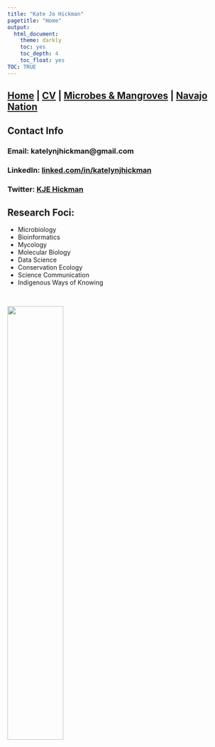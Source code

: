 ```yaml
---
title: "Kate Jo Hickman"
pagetitle: "Home"
output:
  html_document:
    theme: darkly
    toc: yes
    toc_depth: 4
    toc_float: yes
TOC: TRUE
---
```


## [Home](https://kjehickman.github.io/) | [CV](https://kjehickman.github.io/CV/index.html) | [Microbes & Mangroves](https://kjehickman.github.io/Final_Project/index.html) | [Navajo Nation](https://kjehickman.github.io/Navajo_Nation/index.html)


## **Contact Info**

### Email: katelynjhickman@gmail.com

### LinkedIn: [linked.com/in/katelynjhickman](https://www.linkedin.com/in/katelynjhickman/)

### Twitter: [KJE Hickman](https://twitter.com/KJEHickman)

## **Research Foci:**

+ Microbiology
+ Bioinformatics
+ Mycology
+ Molecular Biology
+ Data Science
+ Conservation Ecology
+ Science Communication
+ Indigenous Ways of Knowing

<br>

![](pics/PSB_Headshot.jpg){width=50%}

<br>

